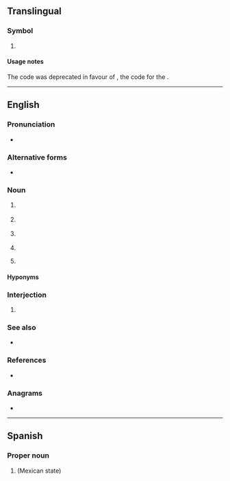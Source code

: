 {{also|Appendix:Variations of "pu"}}
==Translingual==

===Symbol===
{{mul-symbol}}

# {{ISO 3166|1|2|obs=1|United States Miscellaneous Pacific Islands|from=1974|to=1986}}
#: {{syn|mul|PUS|qq1={{w|ISO 3166-1 alpha-3|alpha-3}}}}

====Usage notes====
The code was deprecated in favour of {{l|mul|UM}}, the code for the {{w|United States Minor Outlying Islands}}.

----

==English==

===Pronunciation===
* {{audio|en|En-au-PU.ogg|Audio (AU)}}

===Alternative forms===
* {{alter|en|P.U.|P. U.}}

===Noun===
{{en-noun}}

# {{lb|en|computing}} {{initialism of|en|[[processing unit]]}}
# {{lb|en|linguistics}} {{initialism of|en|[[prosodic]] [[unit]]}} {{gloss|IU for intonation unit is preferred}}
# {{lb|en|organic compound}} {{initialism of|en|[[polyurethane]]}}
# {{initialism of|en|[[power]] [[unit]]}}
# {{lb|en|Internet slang}} {{initialism of|en|[[pickup]]}} {{gloss|as in, [[pickup artist]]}}

====Hyponyms====
{{col4|en|title=computing
|CPU
|GPU
|NPU
|PPU
|SPU
|TPU
|VPU
}}
{{col3|en|title=computing
|DSP
|FPGA
|SPE
}}

===Interjection===
{{en-interjection}}

# {{lb|en|slang}} {{alternative form of|en|P U}} {{ngd|Expression used when encountering a displeasing smell; exaggerated pronunciation of {{l|en|pew}}. }}

===See also===
* {{sense|polyurethane}} {{l|en|ePTFE}}

===References===
* {{pedia}}

===Anagrams===
* {{anagrams|en|a=pu|U.P.|UP|up|up-}}

----

==Spanish==

===Proper noun===
{{es-proper noun|m}}

# {{abbreviation of|es|Puebla}} (Mexican state)